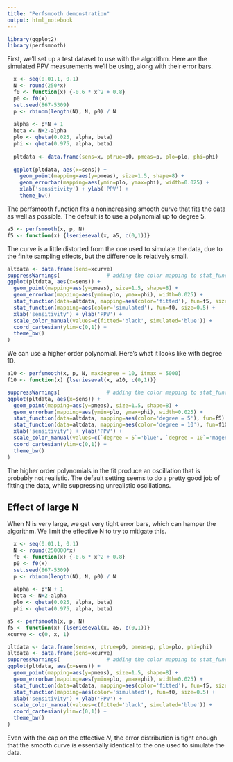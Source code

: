 ```yaml
---
title: "Perfsmooth demonstration"
output: html_notebook
---
```


```r
library(ggplot2)
library(perfsmooth)
```

First, we'll set up a test dataset to use with the algorithm.  Here are the simulated
PPV measurements we'll be using, along with their error bars.

```r
  x <- seq(0.01,1, 0.1)
  N <- round(250*x)
  f0 <- function(x) {-0.6 * x^2 + 0.8}
  p0 <- f0(x)
  set.seed(867-5309)
  p <- rbinom(length(N), N, p0) / N
  
  alpha <- p*N + 1
  beta <- N+2-alpha
  plo <- qbeta(0.025, alpha, beta)
  phi <- qbeta(0.975, alpha, beta)
  
  pltdata <- data.frame(sens=x, ptrue=p0, pmeas=p, plo=plo, phi=phi)
  
  ggplot(pltdata, aes(x=sens)) +
    geom_point(mapping=aes(y=pmeas), size=1.5, shape=8) +
    geom_errorbar(mapping=aes(ymin=plo, ymax=phi), width=0.025) +
    xlab('sensitivity') + ylab('PPV') +
    theme_bw()
```

The perfsmooth function fits a nonincreasing smooth curve that fits the data as 
well as possible.  The default is to use a polynomial up to degree 5.

```r
a5 <- perfsmooth(x, p, N)
f5 <- function(x) {lserieseval(x, a5, c(0,1))}
```

The curve is a little distorted from the one used to simulate the data, due to the
finite sampling effects, but the difference is relatively small.
```r
altdata <- data.frame(sens=xcurve)
suppressWarnings(               # adding the color mapping to stat_function generates a warning
ggplot(pltdata, aes(x=sens)) +
  geom_point(mapping=aes(y=pmeas), size=1.5, shape=8) +
  geom_errorbar(mapping=aes(ymin=plo, ymax=phi), width=0.025) +
  stat_function(data=altdata, mapping=aes(color='fitted'), fun=f5, size=0.8) +
  stat_function(mapping=aes(color='simulated'), fun=f0, size=0.5) +
  xlab('sensitivity') + ylab('PPV') +
  scale_color_manual(values=c(fitted='black', simulated='blue')) +
  coord_cartesian(ylim=c(0,1)) +
  theme_bw()
)
```
  
We can use a higher order polynomial.  Here's what it looks like with degree 10.

```r
a10 <- perfsmooth(x, p, N, maxdegree = 10, itmax = 5000)
f10 <- function(x) {lserieseval(x, a10, c(0,1))}
```

```r
suppressWarnings(               # adding the color mapping to stat_function generates a warning
ggplot(pltdata, aes(x=sens)) +
  geom_point(mapping=aes(y=pmeas), size=1.5, shape=8) +
  geom_errorbar(mapping=aes(ymin=plo, ymax=phi), width=0.025) +
  stat_function(data=altdata, mapping=aes(color='degree = 5'), fun=f5) +
  stat_function(data=altdata, mapping=aes(color='degree = 10'), fun=f10) +
  xlab('sensitivity') + ylab('PPV') +
  scale_color_manual(values=c(`degree = 5`='blue', `degree = 10`='magenta')) +
  coord_cartesian(ylim=c(0,1)) +
  theme_bw()
)
```
The higher order polynomials in the fit produce an oscillation that is probably
not realistic.  The default setting seems to do a pretty good job of fitting the
data, while suppressing unrealistic oscillations.

## Effect of large N

When N is very large, we get very tight error bars, which can hamper the algorithm.
We limit the effective N to try to mitigate this.

```r
  x <- seq(0.01,1, 0.1)
  N <- round(250000*x)
  f0 <- function(x) {-0.6 * x^2 + 0.8}
  p0 <- f0(x)
  set.seed(867-5309)
  p <- rbinom(length(N), N, p0) / N
  
  alpha <- p*N + 1
  beta <- N+2-alpha
  plo <- qbeta(0.025, alpha, beta)
  phi <- qbeta(0.975, alpha, beta)
```

```r
a5 <- perfsmooth(x, p, N)
f5 <- function(x) {lserieseval(x, a5, c(0,1))}
xcurve <- c(0, x, 1)
```

```r
pltdata <- data.frame(sens=x, ptrue=p0, pmeas=p, plo=plo, phi=phi)
altdata <- data.frame(sens=xcurve)
suppressWarnings(               # adding the color mapping to stat_function generates a warning
ggplot(pltdata, aes(x=sens)) +
  geom_point(mapping=aes(y=pmeas), size=1.5, shape=8) +
  geom_errorbar(mapping=aes(ymin=plo, ymax=phi), width=0.025) +
  stat_function(data=altdata, mapping=aes(color='fitted'), fun=f5, size=0.8) +
  stat_function(mapping=aes(color='simulated'), fun=f0, size=0.5) +
  xlab('sensitivity') + ylab('PPV') +
  scale_color_manual(values=c(fitted='black', simulated='blue')) +
  coord_cartesian(ylim=c(0,1)) +
  theme_bw()
)
```

Even with the cap on the effective $N$, the error distribution is tight enough
that the smooth curve is essentially identical to the one used to simulate the
data.  
